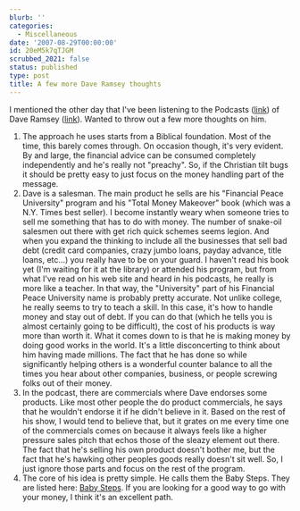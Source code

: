 ```yaml
---
blurb: ''
categories:
  - Miscellaneous
date: '2007-08-29T00:00:00'
id: 20eM5k7qTJGM
scrubbed_2021: false
status: published
type: post
title: A few more Dave Ramsey thoughts
---
```


I mentioned the other day that I've been listening to the Podcasts ([link](http://www.daveramsey.com/etc/cms/index.cfm?intContentID=3236)) of Dave Ramsey ([link](http://www.daveramsey.com/)). Wanted to throw out a few more thoughts on him.

1. The approach he uses starts from a Biblical foundation. Most of the time, this barely comes through. On occasion though, it's very evident. By and large, the financial advice can be consumed completely independently and he's really not "preachy". So, if the Christian tilt bugs it should be pretty easy to just focus on the money handling part of the message.
2. Dave is a salesman. The main product he sells are his "Financial Peace University" program and his "Total Money Makeover" book (which was a N.Y. Times best seller). I become instantly weary when someone tries to sell me something that has to do with money. The number of snake-oil salesmen out there with get rich quick schemes seems legion. And when you expand the thinking to include all the businesses that sell bad debt (credit card companies, crazy jumbo loans, payday advance, title loans, etc...) you really have to be on your guard.
    I haven't read his book yet (I'm waiting for it at the library) or attended his program, but from what I've read on his web site and heard in his podcasts, he really is more like a teacher. In that way, the "University" part of his Financial Peace University name is probably pretty accurate. Not unlike college, he really seems to try to teach a skill. In this case, it's how to handle money and stay out of debt. If you can do that (which he tells you is almost certainly going to be difficult), the cost of his products is way
more than worth it. 
    What it comes down to is that he is making money by doing good works in the world. It's a little disconcerting to think about him having made millions. The fact that he has done so while significantly helping others is a wonderful counter balance to all the times you hear about other companies, business, or
people screwing folks out of their money. 
3. In the podcast, there are commercials where Dave endorses some products. Like most other people the do product commercials, he says that he wouldn't endorse it if he didn't believe in it. Based on the rest of his show, I would tend to believe that, but it grates on me every time one of the commercials comes on because it always feels like a higher pressure sales pitch that echos those of the sleazy element out there. The fact that he's selling his own product doesn't bother me, but the fact that he's hawking other peoples goods really doesn't sit well. 
    So, I just ignore those parts and focus on the rest of the program.
4. The core of his idea is pretty simple. He calls them the Baby Steps. They are listed here: [Baby Steps](http://www.daveramsey.com/etc/cms/baby_steps_2867.htmlc). If you are looking for a good way to go with your money, I think it's an excellent path.



